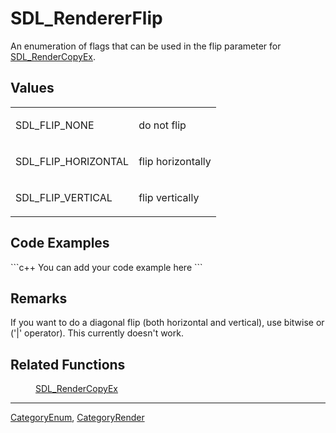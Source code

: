 <!-- pragma section-numbers off -->
<!-- pragma camelcase off -->

= SDL_RendererFlip =
An enumeration of flags that can be used in the flip parameter for [[SDL_RenderCopyEx]].


== Values ==
{|
|SDL_FLIP_NONE
|do not flip
|-
|SDL_FLIP_HORIZONTAL
|flip horizontally
|-
|SDL_FLIP_VERTICAL
|flip vertically
|}


== Code Examples ==
```c++
You can add your code example here
```

== Remarks ==
If you want to do a diagonal flip (both horizontal and vertical), use bitwise or ('|' operator). This currently doesn't work.

== Related Functions ==
:[[SDL_RenderCopyEx]]

----
[[CategoryEnum]], [[CategoryRender]]
